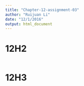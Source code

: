 ```yaml
---
title: "Chapter-12-assignment-03"
author: "Ruijuan Li"
date: "12/1/2016"
output: html_document
---
```


# 12H2 
```r



```

# 12H3
```r

```
